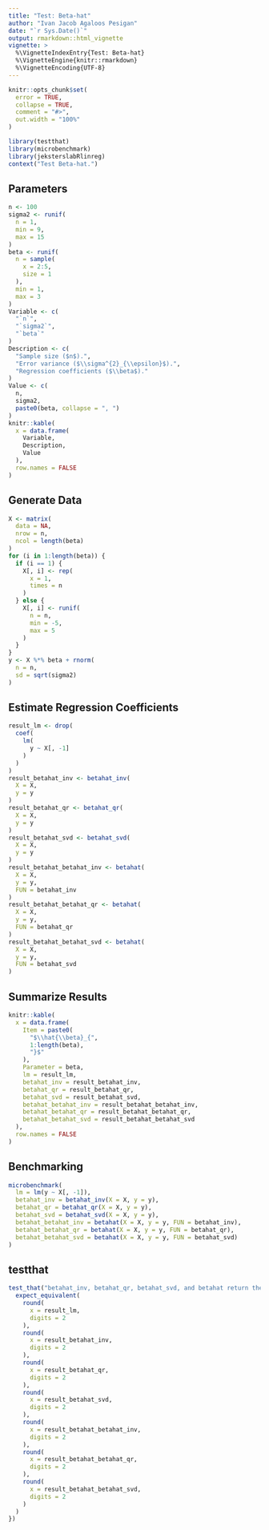```yaml
---
title: "Test: Beta-hat"
author: "Ivan Jacob Agaloos Pesigan"
date: "`r Sys.Date()`"
output: rmarkdown::html_vignette
vignette: >
  %\VignetteIndexEntry{Test: Beta-hat}
  %\VignetteEngine{knitr::rmarkdown}
  %\VignetteEncoding{UTF-8}
---
```



```r
knitr::opts_chunk$set(
  error = TRUE,
  collapse = TRUE,
  comment = "#>",
  out.width = "100%"
)
```



```r
library(testthat)
library(microbenchmark)
library(jeksterslabRlinreg)
context("Test Beta-hat.")
```


## Parameters


```r
n <- 100
sigma2 <- runif(
  n = 1,
  min = 9,
  max = 15
)
beta <- runif(
  n = sample(
    x = 2:5,
    size = 1
  ),
  min = 1,
  max = 3
)
Variable <- c(
  "`n`",
  "`sigma2`",
  "`beta`"
)
Description <- c(
  "Sample size ($n$).",
  "Error variance ($\\sigma^{2}_{\\epsilon}$).",
  "Regression coefficients ($\\beta$)."
)
Value <- c(
  n,
  sigma2,
  paste0(beta, collapse = ", ")
)
knitr::kable(
  x = data.frame(
    Variable,
    Description,
    Value
  ),
  row.names = FALSE
)
```


## Generate Data


```r
X <- matrix(
  data = NA,
  nrow = n,
  ncol = length(beta)
)
for (i in 1:length(beta)) {
  if (i == 1) {
    X[, i] <- rep(
      x = 1,
      times = n
    )
  } else {
    X[, i] <- runif(
      n = n,
      min = -5,
      max = 5
    )
  }
}
y <- X %*% beta + rnorm(
  n = n,
  sd = sqrt(sigma2)
)
```


## Estimate Regression Coefficients


```r
result_lm <- drop(
  coef(
    lm(
      y ~ X[, -1]
    )
  )
)
result_betahat_inv <- betahat_inv(
  X = X,
  y = y
)
result_betahat_qr <- betahat_qr(
  X = X,
  y = y
)
result_betahat_svd <- betahat_svd(
  X = X,
  y = y
)
result_betahat_betahat_inv <- betahat(
  X = X,
  y = y,
  FUN = betahat_inv
)
result_betahat_betahat_qr <- betahat(
  X = X,
  y = y,
  FUN = betahat_qr
)
result_betahat_betahat_svd <- betahat(
  X = X,
  y = y,
  FUN = betahat_svd
)
```


## Summarize Results


```r
knitr::kable(
  x = data.frame(
    Item = paste0(
      "$\\hat{\\beta}_{",
      1:length(beta),
      "}$"
    ),
    Parameter = beta,
    lm = result_lm,
    betahat_inv = result_betahat_inv,
    betahat_qr = result_betahat_qr,
    betahat_svd = result_betahat_svd,
    betahat_betahat_inv = result_betahat_betahat_inv,
    betahat_betahat_qr = result_betahat_betahat_qr,
    betahat_betahat_svd = result_betahat_betahat_svd
  ),
  row.names = FALSE
)
```


## Benchmarking


```r
microbenchmark(
  lm = lm(y ~ X[, -1]),
  betahat_inv = betahat_inv(X = X, y = y),
  betahat_qr = betahat_qr(X = X, y = y),
  betahat_svd = betahat_svd(X = X, y = y),
  betahat_betahat_inv = betahat(X = X, y = y, FUN = betahat_inv),
  betahat_betahat_qr = betahat(X = X, y = y, FUN = betahat_qr),
  betahat_betahat_svd = betahat(X = X, y = y, FUN = betahat_svd)
)
```


## testthat


```r
test_that("betahat_inv, betahat_qr, betahat_svd, and betahat return the same coefficients as lm", {
  expect_equivalent(
    round(
      x = result_lm,
      digits = 2
    ),
    round(
      x = result_betahat_inv,
      digits = 2
    ),
    round(
      x = result_betahat_qr,
      digits = 2
    ),
    round(
      x = result_betahat_svd,
      digits = 2
    ),
    round(
      x = result_betahat_betahat_inv,
      digits = 2
    ),
    round(
      x = result_betahat_betahat_qr,
      digits = 2
    ),
    round(
      x = result_betahat_betahat_svd,
      digits = 2
    )
  )
})
```

